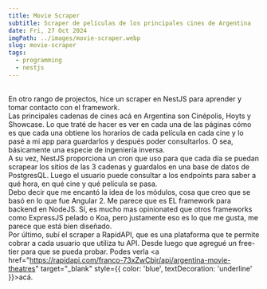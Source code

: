 ```yaml
---
title: Movie Scraper
subtitle: Scraper de películas de los principales cines de Argentina
date: Fri, 27 Oct 2024
imgPath: ../images/movie-scraper.webp
slug: movie-scraper
tags:
  - programming
  - nestjs
---
```

\
En otro rango de projectos, hice un scraper en NestJS para aprender y tomar contacto con el framework.
\
Las principales cadenas de cines acá en Argentina son Cinépolis, Hoyts y Showcase. Lo que traté de hacer es ver en cada una de las páginas cómo es que cada una obtiene los horarios de cada película en cada cine y lo pasé a mi app para guardarlos y después poder consultarlos. O sea, básicamente una especie de ingeniería inversa.
\
A su vez, NestJS proporciona un cron que uso para que cada día se puedan scrapear los sitios de las 3 cadenas y guardalos en una base de datos de PostgresQL. Luego el usuario puede consultar a los endpoints para saber a qué hora, en qué cine y qué película se pasa.
\
Debo decir que me encantó la idea de los módulos, cosa que creo que se basó en lo que fue Angular 2. Me parece que es EL framework para backend en NodeJS. Sí, es mucho mas opinionated que otros frameworks como ExpressJS pelado o Koa, pero justamente eso es lo que me gusta, me parece que está bien diseñado.
\
Por último, subí el scraper a RapidAPI, que es una plataforma que te permite cobrar a cada usuario que utiliza tu API. Desde luego que agregué un free-tier para que se pueda probar. Podes verla
<a href="https://rapidapi.com/franco-73xZwCbjr/api/argentina-movie-theatres" target="_blank" style={{ color: 'blue', textDecoration: 'underline' }}>acá</a>.
